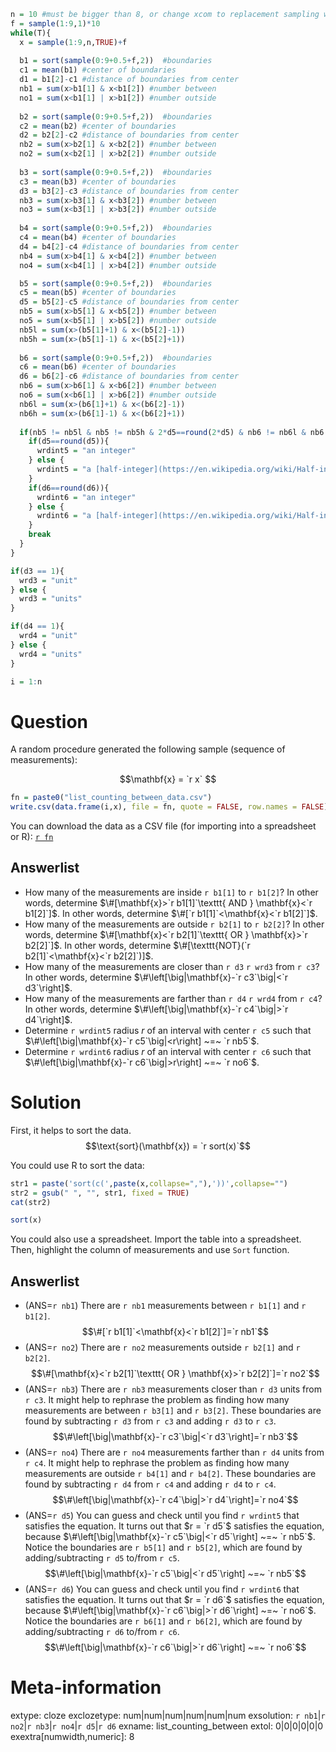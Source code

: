 ```r
n = 10 #must be bigger than 8, or change xcom to replacement sampling with T
f = sample(1:9,1)*10
while(T){
  x = sample(1:9,n,TRUE)+f
  
  b1 = sort(sample(0:9+0.5+f,2))  #boundaries
  c1 = mean(b1) #center of boundaries
  d1 = b1[2]-c1 #distance of boundaries from center
  nb1 = sum(x>b1[1] & x<b1[2]) #number between
  no1 = sum(x<b1[1] | x>b1[2]) #number outside
  
  b2 = sort(sample(0:9+0.5+f,2))  #boundaries
  c2 = mean(b2) #center of boundaries
  d2 = b2[2]-c2 #distance of boundaries from center
  nb2 = sum(x>b2[1] & x<b2[2]) #number between
  no2 = sum(x<b2[1] | x>b2[2]) #number outside
  
  b3 = sort(sample(0:9+0.5+f,2))  #boundaries
  c3 = mean(b3) #center of boundaries
  d3 = b3[2]-c3 #distance of boundaries from center
  nb3 = sum(x>b3[1] & x<b3[2]) #number between
  no3 = sum(x<b3[1] | x>b3[2]) #number outside
  
  b4 = sort(sample(0:9+0.5+f,2))  #boundaries
  c4 = mean(b4) #center of boundaries
  d4 = b4[2]-c4 #distance of boundaries from center
  nb4 = sum(x>b4[1] & x<b4[2]) #number between
  no4 = sum(x<b4[1] | x>b4[2]) #number outside

  b5 = sort(sample(0:9+0.5+f,2))  #boundaries
  c5 = mean(b5) #center of boundaries
  d5 = b5[2]-c5 #distance of boundaries from center
  nb5 = sum(x>b5[1] & x<b5[2]) #number between
  no5 = sum(x<b5[1] | x>b5[2]) #number outside
  nb5l = sum(x>(b5[1]+1) & x<(b5[2]-1))
  nb5h = sum(x>(b5[1]-1) & x<(b5[2]+1))
  
  b6 = sort(sample(0:9+0.5+f,2))  #boundaries
  c6 = mean(b6) #center of boundaries
  d6 = b6[2]-c6 #distance of boundaries from center
  nb6 = sum(x>b6[1] & x<b6[2]) #number between
  no6 = sum(x<b6[1] | x>b6[2]) #number outside
  nb6l = sum(x>(b6[1]+1) & x<(b6[2]-1))
  nb6h = sum(x>(b6[1]-1) & x<(b6[2]+1))
  
  if(nb5 != nb5l & nb5 != nb5h & 2*d5==round(2*d5) & nb6 != nb6l & nb6 != nb6h & 2*d6==round(2*d6)){
    if(d5==round(d5)){
      wrdint5 = "an integer"
    } else {
      wrdint5 = "a [half-integer](https://en.wikipedia.org/wiki/Half-integer){target='blank'}"
    }
    if(d6==round(d6)){
      wrdint6 = "an integer"
    } else {
      wrdint6 = "a [half-integer](https://en.wikipedia.org/wiki/Half-integer){target='blank'}"
    }
    break
  }
}

if(d3 == 1){
  wrd3 = "unit"
} else {
  wrd3 = "units"
}

if(d4 == 1){
  wrd4 = "unit"
} else {
  wrd4 = "units"
}

i = 1:n
```


Question
========

A random procedure generated the following sample (sequence of measurements):

$$\mathbf{x} = `r x` $$

```r
fn = paste0("list_counting_between_data.csv")
write.csv(data.frame(i,x), file = fn, quote = FALSE, row.names = FALSE)
```

You can download the data as a CSV file (for importing into a spreadsheet or R): 
[`r fn`](`r fn`)

Answerlist
--------
* How many of the measurements are inside `r b1[1]` to `r b1[2]`? In other words, determine $\#[\mathbf{x}>`r b1[1]`\texttt{ AND } \mathbf{x}<`r b1[2]`]$. In other words, determine $\#[`r b1[1]`<\mathbf{x}<`r b1[2]`]$.
* How many of the measurements are outside `r b2[1]` to `r b2[2]`? In other words, determine $\#[\mathbf{x}<`r b2[1]`\texttt{ OR } \mathbf{x}>`r b2[2]`]$. In other words, determine $\#[\texttt{NOT}(`r b2[1]`<\mathbf{x}<`r b2[2]`)]$.
* How many of the measurements are closer than `r d3` `r wrd3` from `r c3`? In other words, determine $\#\left[\big|\mathbf{x}-`r c3`\big|<`r d3`\right]$.
* How many of the measurements are farther than `r d4` `r wrd4` from `r c4`? In other words, determine $\#\left[\big|\mathbf{x}-`r c4`\big|>`r d4`\right]$.
* Determine `r wrdint5` radius $r$ of an interval with center `r c5` such that $\#\left[\big|\mathbf{x}-`r c5`\big|<r\right] ~=~ `r nb5`$.
* Determine `r wrdint6` radius $r$ of an interval with center `r c6` such that $\#\left[\big|\mathbf{x}-`r c6`\big|>r\right] ~=~ `r no6`$.


Solution
========

First, it helps to sort the data.
$$\text{sort}(\mathbf{x}) = `r sort(x)`$$

You could use R to sort the data:

```r
str1 = paste('sort(c(',paste(x,collapse=","),'))',collapse="")
str2 = gsub(" ", "", str1, fixed = TRUE)
cat(str2)
```

```r
sort(x)
```

You could also use a spreadsheet. Import the table into a spreadsheet. Then, highlight the column of measurements and use ``Sort`` function.


Answerlist
--------
* (ANS=`r nb1`) There are `r nb1` measurements between `r b1[1]` and `r b1[2]`. $$\#[`r b1[1]`<\mathbf{x}<`r b1[2]`]=`r nb1`$$
* (ANS=`r no2`) There are `r no2` measurements outside `r b2[1]` and `r b2[2]`. $$\#[\mathbf{x}<`r b2[1]`\texttt{ OR } \mathbf{x}>`r b2[2]`]=`r no2`$$
* (ANS=`r nb3`) There are `r nb3` measurements closer than `r d3` units from `r c3`. It might help to rephrase the problem as finding how many measurements are between `r b3[1]` and `r b3[2]`. These boundaries are found by subtracting `r d3` from `r c3` and adding `r d3` to `r c3`. $$\#\left[\big|\mathbf{x}-`r c3`\big|<`r d3`\right]=`r nb3`$$
* (ANS=`r no4`) There are `r no4` measurements farther than `r d4` units from `r c4`. It might help to rephrase the problem as finding how many measurements are outside `r b4[1]` and `r b4[2]`. These boundaries are found by subtracting `r d4` from `r c4` and adding `r d4` to `r c4`. $$\#\left[\big|\mathbf{x}-`r c4`\big|>`r d4`\right]=`r no4`$$
* (ANS=`r d5`) You can guess and check until you find `r wrdint5` that satisfies the equation. It turns out that $r = `r d5`$ satisfies the equation, because $\#\left[\big|\mathbf{x}-`r c5`\big|<`r d5`\right] ~=~ `r nb5`$. Notice the boundaries are `r b5[1]` and `r b5[2]`, which are found by adding/subtracting `r d5` to/from `r c5`. $$\#\left[\big|\mathbf{x}-`r c5`\big|<`r d5`\right] ~=~ `r nb5`$$
* (ANS=`r d6`) You can guess and check until you find `r wrdint6` that satisfies the equation. It turns out that $r = `r d6`$ satisfies the equation, because $\#\left[\big|\mathbf{x}-`r c6`\big|>`r d6`\right] ~=~ `r no6`$. Notice the boundaries are `r b6[1]` and `r b6[2]`, which are found by adding/subtracting `r d6` to/from `r c6`. $$\#\left[\big|\mathbf{x}-`r c6`\big|>`r d6`\right] ~=~ `r no6`$$


Meta-information
================
extype: cloze
exclozetype: num|num|num|num|num|num
exsolution: `r nb1`|`r no2`|`r nb3`|`r no4`|`r d5`|`r d6`
exname: list_counting_between
extol: 0|0|0|0|0|0
exextra[numwidth,numeric]: 8